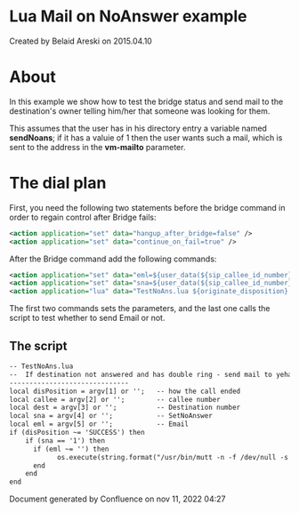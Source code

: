 
# Lua Mail on NoAnswer example 

 Created by  Belaid Areski on 2015.04.10

# About

In this example we show how to test the bridge status and send mail to the destination's owner telling him/her that someone was looking for them.

This assumes that the user has in his directory entry a variable named **sendNoans**; if it has a valuie of 1 then the user wants such a mail, which is sent to the address in the **vm-mailto** parameter.

#  The dial plan 

First, you need the following two statements before the bridge command in order to regain control after Bridge fails:

```xml
<action application="set" data="hangup_after_bridge=false" />
<action application="set" data="continue_on_fail=true" />
```

After the Bridge command add the following commands:

```xml
<action application="set" data="eml=${user_data(${sip_callee_id_number}@${domain_name} param vm-mailto)}" />
<action application="set" data="sna=${user_data(${sip_callee_id_number}@${domain_name} var sendNoans)}" />
<action application="lua" data="TestNoAns.lua ${originate_disposition} '${caller_id_number}' '${destination_number}' '${sna}' '${eml}' " />

```

The first two commands sets the parameters, and the last one calls the script to test whether to send Email or not.

##  The script 

```xml
-- TestNoAns.lua
--  If destination not answered and has double ring - send mail to yehavi
------------------------------
local disPosition = argv[1] or '';   -- how the call ended
local callee = argv[2] or '';        -- callee number
local dest = argv[3] or '';          -- Destination number
local sna = argv[4] or '';           -- SetNoAnswer
local eml = argv[5] or '';           -- Email
if (disPosition ~= 'SUCCESS') then
    if (sna == '1') then
      if (eml ~= '') then
            os.execute(string.format("/usr/bin/mutt -n -f /dev/null -s \"[%s] got no answer, from [%s]\" %s < /dev/null",callee,dest,eml));
      end
    end
end
```

Document generated by Confluence on nov 11, 2022 04:27
